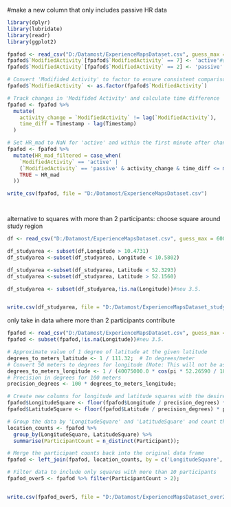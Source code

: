 
#make a new column that only includes passive HR data
```{r}
library(dplyr)
library(lubridate)
library(readr)
library(ggplot2)

fpafod <- read_csv("D:/Datamost/ExperienceMapsDataset.csv", guess_max = 60000)
fpafod$`ModifiedActivity`[fpafod$`ModifiedActivity` == 7] <- 'active'#source: https://docs.movisens.com/Algorithms/physical_activity/#inclination-inclinsationdown-inclinationforward-inclinationright
fpafod$`ModifiedActivity`[fpafod$`ModifiedActivity` == 2] <- 'passive'

# Convert 'Modifided Activity' to factor to ensure consistent comparisons
fpafod$`ModifiedActivity` <- as.factor(fpafod$`ModifiedActivity`)

# Track changes in 'Modifided Activity' and calculate time difference
fpafod <- fpafod %>%
  mutate(
    activity_change = `ModifiedActivity` != lag(`ModifiedActivity`),
    time_diff = Timestamp - lag(Timestamp)
  )

# Set HR_mad to NaN for 'active' and within the first minute after changing to 'passive'
fpafod <- fpafod %>% 
  mutate(HR_mad_filtered = case_when(
    `ModifiedActivity` == 'active' | 
    (`ModifiedActivity` == 'passive' & activity_change & time_diff <= minutes(1)) ~ NaN,
    TRUE ~ HR_mad
  ))

write_csv(fpafod, file = "D:/Datamost/ExperienceMapsDataset.csv")




```
alternative to squares with more than 2 participants: choose square around study region
```{r}
df <- read_csv("D:/Datamost/ExperienceMapsDataset.csv", guess_max = 60000)

df_studyarea <- subset(df,Longitude > 10.4731)
df_studyarea <-subset(df_studyarea, Longitude < 10.5802)

df_studyarea <-subset(df_studyarea, Latitude < 52.3293)
df_studyarea <-subset(df_studyarea, Latitude > 52.1560)

df_studyarea <- subset(df_studyarea,!is.na(Longitude))#neu 3.5.


write.csv(df_studyarea, file = "D:/Datamost/ExperienceMapsDataset_studyarea.csv", row.names = FALSE)

```


only take in data where more than 2 participants contribute
```{r}

fpafod <- read_csv("D:/Datamost/ExperienceMapsDataset.csv", guess_max = 60000)
fpafod <- subset(fpafod,!is.na(Longitude))#neu 3.5.

# Approximate value of 1 degree of latitude at the given latitude
degrees_to_meters_latitude <- 1 / 111.32;  # In degrees/meter
# Convert 50 meters to degrees for longitude (Note: This will not be as accurate as using Vincenty formula)
degrees_to_meters_longitude <- 1 / (40075000.0 * cos(pi * 52.26590 / 180) / 360) ; # In degrees/meter
# Precision in degrees for 100 meters
precision_degrees <- 100 * degrees_to_meters_longitude;

# Create new columns for longitude and latitude squares with the desired precision
fpafod$LongitudeSquare <- floor(fpafod$Longitude / precision_degrees) * precision_degrees;
fpafod$LatitudeSquare <- floor(fpafod$Latitude / precision_degrees) * precision_degrees;

# Group the data by 'LongitudeSquare' and 'LatitudeSquare' and count the number of distinct participant categories in each group
location_counts <- fpafod %>%
  group_by(LongitudeSquare, LatitudeSquare) %>%
  summarise(ParticipantCount = n_distinct(Participant));

# Merge the participant counts back into the original data frame
fpafod <- left_join(fpafod, location_counts, by = c('LongitudeSquare', 'LatitudeSquare'));

# Filter data to include only squares with more than 10 participants
fpafod_over5 <- fpafod %>% filter(ParticipantCount > 2);


write.csv(fpafod_over5, file = "D:/Datamost/ExperienceMapsDataset_over2.csv", row.names = FALSE)
```